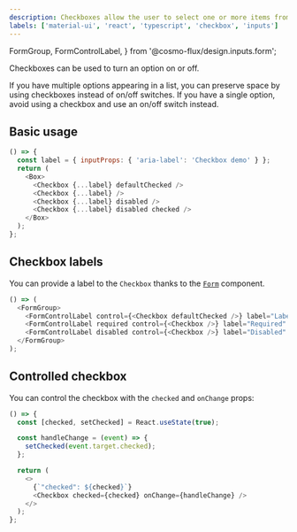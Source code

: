 ```yaml
---
description: Checkboxes allow the user to select one or more items from a set.
labels: ['material-ui', 'react', 'typescript', 'checkbox', 'inputs']
---
```


  FormGroup,
  FormControlLabel,
} from '@cosmo-flux/design.inputs.form';

Checkboxes can be used to turn an option on or off.

If you have multiple options appearing in a list, you can preserve space by using checkboxes instead of on/off switches. If you have a single option, avoid using a checkbox and use an on/off switch instead.

## Basic usage

```js live
() => {
  const label = { inputProps: { 'aria-label': 'Checkbox demo' } };
  return (
    <Box>
      <Checkbox {...label} defaultChecked />
      <Checkbox {...label} />
      <Checkbox {...label} disabled />
      <Checkbox {...label} disabled checked />
    </Box>
  );
};
```

## Checkbox labels

You can provide a label to the `Checkbox` thanks to the [`Form`](https://bit.cloud/cosmo-flux.design/inputs/form) component.

```js live
() => (
  <FormGroup>
    <FormControlLabel control={<Checkbox defaultChecked />} label="Label" />
    <FormControlLabel required control={<Checkbox />} label="Required" />
    <FormControlLabel disabled control={<Checkbox />} label="Disabled" />
  </FormGroup>
);
```

## Controlled checkbox

You can control the checkbox with the `checked` and `onChange` props:

```js live
() => {
  const [checked, setChecked] = React.useState(true);

  const handleChange = (event) => {
    setChecked(event.target.checked);
  };

  return (
    <>
      {`"checked": ${checked}`}
      <Checkbox checked={checked} onChange={handleChange} />
    </>
  );
};
```
